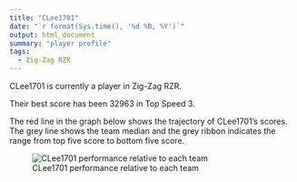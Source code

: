 ```yaml
---
title: "CLee1701"
date: "`r format(Sys.time(), '%d %B, %Y')`"
output: html_document
summary: "player profile"
tags:
  - Zig-Zag RZR
---
```


CLee1701 is currently a player in Zig-Zag RZR.

Their best score has been 32963 in Top Speed 3.

The red line in the graph below shows the trajectory of CLee1701's scores. The grey line shows the team median and the grey ribbon indicates the range from top five score to bottom five score.

![CLee1701 performance relative to each team](CLee1701.jpg)

